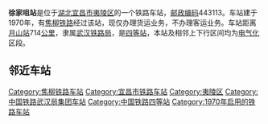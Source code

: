 {{noteTA
|1=zh-cn:始发车次; zh-hk:列車班次;
|2=zh-cn:车次; zh-hk:班次;
}}
{{Infobox China railway station 
|车站名称 = 徐家咀站
|车站名称拼音 = Xujiazui
|英文名称 = Xujiazui Railway Station
|车站代码 = 
|电报码 = 
|拼音码 = 
|车站地址 = [[湖北省|湖北省]][[宜昌市|宜昌市]][[夷陵区|夷陵区]]
|坐标 = {{coord|30|35|19|N|111|35|50|E|display=inline,title}}
|归属 = [[武汉铁路局|武汉铁路局]]
|车站等级 = [[四等站_(中铁)|四等站]]
|线路 = [[焦柳铁路|焦柳铁路]]
}}
'''徐家咀站'''是位于[[湖北|湖北]][[宜昌市|宜昌市]][[夷陵区|夷陵区]]的一个铁路车站，[[邮政编码|邮政编码]]443113。车站建于1970年，有[[焦柳铁路|焦柳铁路]]经过该站，现仅办理货运业务，不办理客运业务。车站距离[[月山站|月山站]]714[[公里|公里]]，隶属[[武汉铁路局|武汉铁路局]]，是[[四等站_(中铁)|四等站]]，本站及相邻上下行区间均为[[电气化|电气化]]区段。

==邻近车站==
{{start rail box|中国铁路}}
{{s-inop|[[鸦雀岭站|鸦雀岭站]]|{{站|月山}}方向}}
{{s-line|[[焦柳铁路|焦柳铁路]]<br />← 8km 徐家咀站 9km →}}
{{s-inop|[[安福寺站|安福寺站]]|{{站|柳州}}方向}}
{{end box}}

{{焦柳铁路}}
{{铁路车站小作品}}
{{湖北小作品}}

[[Category:焦柳铁路车站|Category:焦柳铁路车站]]
[[Category:宜昌市铁路车站|Category:宜昌市铁路车站]]
[[Category:夷陵区|Category:夷陵区]]
[[Category:中国铁路武汉局集团车站|Category:中国铁路武汉局集团车站]]
[[Category:中国铁路四等站|Category:中国铁路四等站]]
[[Category:1970年启用的铁路车站|Category:1970年启用的铁路车站]]